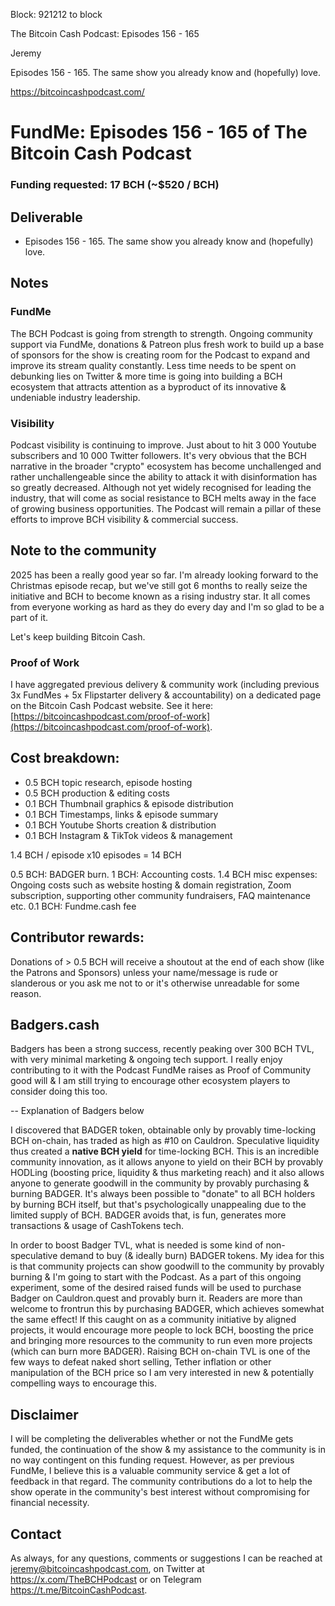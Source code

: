 Block: 921212 to block 

The Bitcoin Cash Podcast: Episodes 156 - 165

Jeremy

Episodes 156 - 165. The same show you already know and (hopefully) love.

https://bitcoincashpodcast.com/

# FundMe: Episodes 156 - 165 of The Bitcoin Cash Podcast

### Funding requested: 17 BCH (~$520 / BCH)

## Deliverable

- Episodes 156 - 165. The same show you already know and (hopefully) love.

## Notes

### FundMe

The BCH Podcast is going from strength to strength. Ongoing community support via FundMe, donations & Patreon plus fresh work to build up a base of sponsors for the show is creating room for the Podcast to expand and improve its stream quality constantly. Less time needs to be spent on debunking lies on Twitter & more time is going into building a BCH ecosystem that attracts attention as a byproduct of its innovative & undeniable industry leadership.

### Visibility

Podcast visibility is continuing to improve. Just about to hit 3 000 Youtube subscribers and 10 000 Twitter followers. It's very obvious that the BCH narrative in the broader "crypto" ecosystem has become unchallenged and rather unchallengeable since the ability to attack it with disinformation has so greatly decreased. Although not yet widely recognised for leading the industry, that will come as social resistance to BCH melts away in the face of growing business opportunities. The Podcast will remain a pillar of these efforts to improve BCH visibility & commercial success.

## Note to the community

2025 has been a really good year so far. I'm already looking forward to the Christmas episode recap, but we've still got 6 months to really seize the initiative and BCH to become known as a rising industry star. It all comes from everyone working as hard as they do every day and I'm so glad to be a part of it.

Let's keep building Bitcoin Cash.

### Proof of Work

I have aggregated previous delivery & community work (including previous 3x FundMes + 5x Flipstarter delivery & accountability) on a dedicated page on the Bitcoin Cash Podcast website. See it here: [https://bitcoincashpodcast.com/proof-of-work](https://bitcoincashpodcast.com/proof-of-work).

## Cost breakdown:

- 0.5 BCH topic research, episode hosting
- 0.5 BCH production & editing costs
- 0.1 BCH Thumbnail graphics & episode distribution
- 0.1 BCH Timestamps, links & episode summary
- 0.1 BCH Youtube Shorts creation & distribution
- 0.1 BCH Instagram & TikTok videos & management

1.4 BCH / episode
x10 episodes = 14 BCH

0.5 BCH: BADGER burn.
1 BCH: Accounting costs.
1.4 BCH misc expenses: Ongoing costs such as website hosting & domain registration, Zoom subscription, supporting other community fundraisers, FAQ maintenance etc.
0.1 BCH: Fundme.cash fee

## Contributor rewards:

Donations of > 0.5 BCH will receive a shoutout at the end of each show (like the Patrons and Sponsors) unless your name/message is rude or slanderous or you ask me not to or it's otherwise unreadable for some reason.

## Badgers.cash

Badgers has been a strong success, recently peaking over 300 BCH TVL, with very minimal marketing & ongoing tech support. I really enjoy contributing to it with the Podcast FundMe raises as Proof of Community good will & I am still trying to encourage other ecosystem players to consider doing this too.

-- Explanation of Badgers below

I discovered that BADGER token, obtainable only by provably time-locking BCH on-chain, has traded as high as #10 on Cauldron. Speculative liquidity thus created a **native BCH yield** for time-locking BCH. This is an incredible community innovation, as it allows anyone to yield on their BCH by provably HODLing (boosting price, liquidity & thus marketing reach) and it also allows anyone to generate goodwill in the community by provably purchasing & burning BADGER. It's always been possible to "donate" to all BCH holders by burning BCH itself, but that's psychologically unappealing due to the limited supply of BCH. BADGER avoids that, is fun, generates more transactions & usage of CashTokens tech.

In order to boost Badger TVL, what is needed is some kind of non-speculative demand to buy (& ideally burn) BADGER tokens. My idea for this is that community projects can show goodwill to the community by provably burning & I'm going to start with the Podcast. As a part of this ongoing experiment, some of the desired raised funds will be used to purchase Badger on Cauldron.quest and provably burn it. Readers are more than welcome to frontrun this by purchasing BADGER, which achieves somewhat the same effect! If this caught on as a community initiative by aligned projects, it would encourage more people to lock BCH, boosting the price and bringing more resources to the community to run even more projects (which can burn more BADGER). Raising BCH on-chain TVL is one of the few ways to defeat naked short selling, Tether inflation or other manipulation of the BCH price so I am very interested in new & potentially compelling ways to encourage this.

## Disclaimer

I will be completing the deliverables whether or not the FundMe gets funded, the continuation of the show & my assistance to the community is in no way contingent on this funding request. However, as per previous FundMe, I believe this is a valuable community service & get a lot of feedback in that regard. The community contributions do a lot to help the show operate in the community's best interest without compromising for financial necessity.

## Contact

As always, for any questions, comments or suggestions I can be reached at jeremy@bitcoincashpodcast.com, on Twitter at https://x.com/TheBCHPodcast or on Telegram https://t.me/BitcoinCashPodcast.
